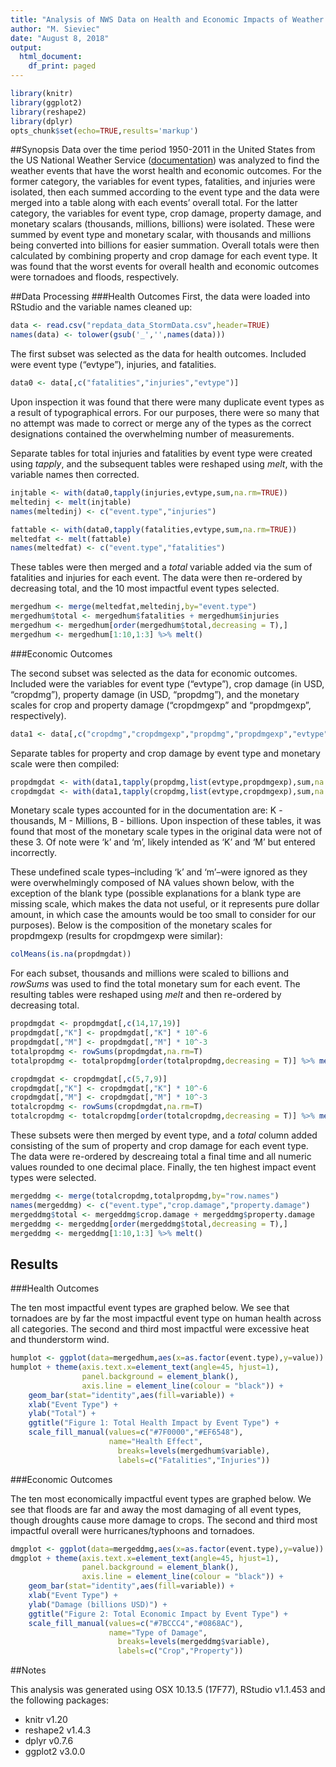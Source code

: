 ```yaml
---
title: "Analysis of NWS Data on Health and Economic Impacts of Weather Events"
author: "M. Sieviec"
date: "August 8, 2018"
output:
  html_document:
    df_print: paged
---
```


```r
library(knitr)
library(ggplot2)
library(reshape2)
library(dplyr)
opts_chunk$set(echo=TRUE,results='markup')
```

##Synopsis
Data over the time period 1950-2011 in the United States from the US National 
Weather Service ([documentation](https://d396qusza40orc.cloudfront.net/repdata%2Fpeer2_doc%2Fpd01016005curr.pdf)) was analyzed to find the weather events that have the worst 
health and economic outcomes. For the former category, the variables for event types, 
fatalities, and injuries were isolated, then each summed according to the event type and the data were merged into a table along with each events' overall total. For the latter category, the variables for event type, crop damage, property damage, and monetary scalars (thousands, millions, billions) were isolated. These were summed by event type and monetary scalar, with thousands and millions being converted into billions for easier summation. Overall totals were then calculated by combining property and crop damage for each event type. It was found that the worst events for overall health and economic outcomes were tornadoes and floods, respectively.

##Data Processing
###Health Outcomes
First, the data were loaded into RStudio and the variable names cleaned up:


```r
data <- read.csv("repdata_data_StormData.csv",header=TRUE)
names(data) <- tolower(gsub('_','',names(data)))
```


The first subset was selected as the data for health outcomes. Included were event type ("evtype"), injuries, and fatalities.


```r
data0 <- data[,c("fatalities","injuries","evtype")]
```


Upon inspection it was found that there were many duplicate event types as a result of typographical errors. For our purposes, there were so many that no attempt was made to correct or merge any of the types as the correct designations contained the overwhelming number of measurements.

Separate tables for total injuries and fatalities by event type were created using *tapply*, and the subsequent tables were reshaped using *melt*, with the variable names then corrected.


```r
injtable <- with(data0,tapply(injuries,evtype,sum,na.rm=TRUE))
meltedinj <- melt(injtable)
names(meltedinj) <- c("event.type","injuries")

fattable <- with(data0,tapply(fatalities,evtype,sum,na.rm=TRUE))
meltedfat <- melt(fattable)
names(meltedfat) <- c("event.type","fatalities")
```


These tables were then merged and a *total* variable added via the sum of fatalities and injuries for each event. The data were then re-ordered by decreasing total, and the 10 most impactful event types selected.


```r
mergedhum <- merge(meltedfat,meltedinj,by="event.type")
mergedhum$total <- mergedhum$fatalities + mergedhum$injuries
mergedhum <- mergedhum[order(mergedhum$total,decreasing = T),]
mergedhum <- mergedhum[1:10,1:3] %>% melt()
```

###Economic Outcomes

The second subset was selected as the data for economic outcomes. Included were the variables for event type ("evtype"), crop damage (in USD, "cropdmg"), property damage (in USD, "propdmg"), and the monetary scales for crop and property damage ("cropdmgexp" and "propdmgexp", respectively).


```r
data1 <- data[,c("cropdmg","cropdmgexp","propdmg","propdmgexp","evtype")]
```


Separate tables for property and crop damage by event type and monetary scale were then compiled:


```r
propdmgdat <- with(data1,tapply(propdmg,list(evtype,propdmgexp),sum,na.rm=T))
cropdmgdat <- with(data1,tapply(cropdmg,list(evtype,cropdmgexp),sum,na.rm=T))
```


Monetary scale types accounted for in the documentation are: K - thousands, M - Millions, B - billions. Upon inspection of these tables, it was found that most of the monetary scale types in the original data were not of these 3. Of note were 'k' and 'm', likely intended as 'K' and 'M' but entered incorrectly.

These undefined scale types--including 'k' and 'm'--were ignored as they were overwhelmingly composed of NA values shown below, with the exception of the blank type (possible explanations for a blank type are missing scale, which makes the data not useful, or it represents pure dollar amount, in which case the amounts would be too small to consider for our purposes). Below is the composition of the monetary scales for propdmgexp (results for cropdmgexp were similar):


```r
colMeans(is.na(propdmgdat))
```


For each subset, thousands and millions were scaled to billions and *rowSums* was used to find the total monetary sum for each event. The resulting tables were reshaped using *melt* and then re-ordered by decreasing total.


```r
propdmgdat <- propdmgdat[,c(14,17,19)]
propdmgdat[,"K"] <- propdmgdat[,"K"] * 10^-6
propdmgdat[,"M"] <- propdmgdat[,"M"] * 10^-3
totalpropdmg <- rowSums(propdmgdat,na.rm=T)
totalpropdmg <- totalpropdmg[order(totalpropdmg,decreasing = T)] %>% melt()

cropdmgdat <- cropdmgdat[,c(5,7,9)]
cropdmgdat[,"K"] <- cropdmgdat[,"K"] * 10^-6
cropdmgdat[,"M"] <- cropdmgdat[,"M"] * 10^-3
totalcropdmg <- rowSums(cropdmgdat,na.rm=T)
totalcropdmg <- totalcropdmg[order(totalcropdmg,decreasing = T)] %>% melt()
```


These subsets were then merged by event type, and a *total* column added consisting of the sum of property and crop damage for each event type. The data were re-ordered by descreaing total a final time and all numeric values rounded to one decimal place. Finally, the ten highest impact event types were selected.


```r
mergeddmg <- merge(totalcropdmg,totalpropdmg,by="row.names")
names(mergeddmg) <- c("event.type","crop.damage","property.damage")
mergeddmg$total <- mergeddmg$crop.damage + mergeddmg$property.damage
mergeddmg <- mergeddmg[order(mergeddmg$total,decreasing = T),]
mergeddmg <- mergeddmg[1:10,1:3] %>% melt()
```

## Results
###Health Outcomes

The ten most impactful event types are graphed below. We see that tornadoes are by far the most impactful event type on human health across all categories. The second and third most impactful were excessive heat and thunderstorm wind.


```r
humplot <- ggplot(data=mergedhum,aes(x=as.factor(event.type),y=value))
humplot + theme(axis.text.x=element_text(angle=45, hjust=1),
                panel.background = element_blank(),
                axis.line = element_line(colour = "black")) + 
    geom_bar(stat="identity",aes(fill=variable)) +
    xlab("Event Type") + 
    ylab("Total") +
    ggtitle("Figure 1: Total Health Impact by Event Type") +
    scale_fill_manual(values=c("#7F0000","#EF6548"),
                      name="Health Effect",
                        breaks=levels(mergedhum$variable),
                        labels=c("Fatalities","Injuries"))
```


###Economic Outcomes

The ten most economically impactful event types are graphed below. We see that floods are far and away the most damaging of all event types, though droughts cause more damage to crops. The second and third most impactful overall were hurricanes/typhoons and tornadoes.

```r
dmgplot <- ggplot(data=mergeddmg,aes(x=as.factor(event.type),y=value))
dmgplot + theme(axis.text.x=element_text(angle=45, hjust=1),
                panel.background = element_blank(),
                axis.line = element_line(colour = "black")) + 
    geom_bar(stat="identity",aes(fill=variable)) +
    xlab("Event Type") + 
    ylab("Damage (billions USD)") +
    ggtitle("Figure 2: Total Economic Impact by Event Type") +
    scale_fill_manual(values=c("#7BCCC4","#0868AC"),
                      name="Type of Damage",
                        breaks=levels(mergeddmg$variable),
                        labels=c("Crop","Property"))
```

##Notes

This analysis was generated using OSX 10.13.5 (17F77), RStudio v1.1.453 and the 
following packages:

* knitr v1.20
* reshape2 v1.4.3
* dplyr v0.7.6
* ggplot2 v3.0.0

